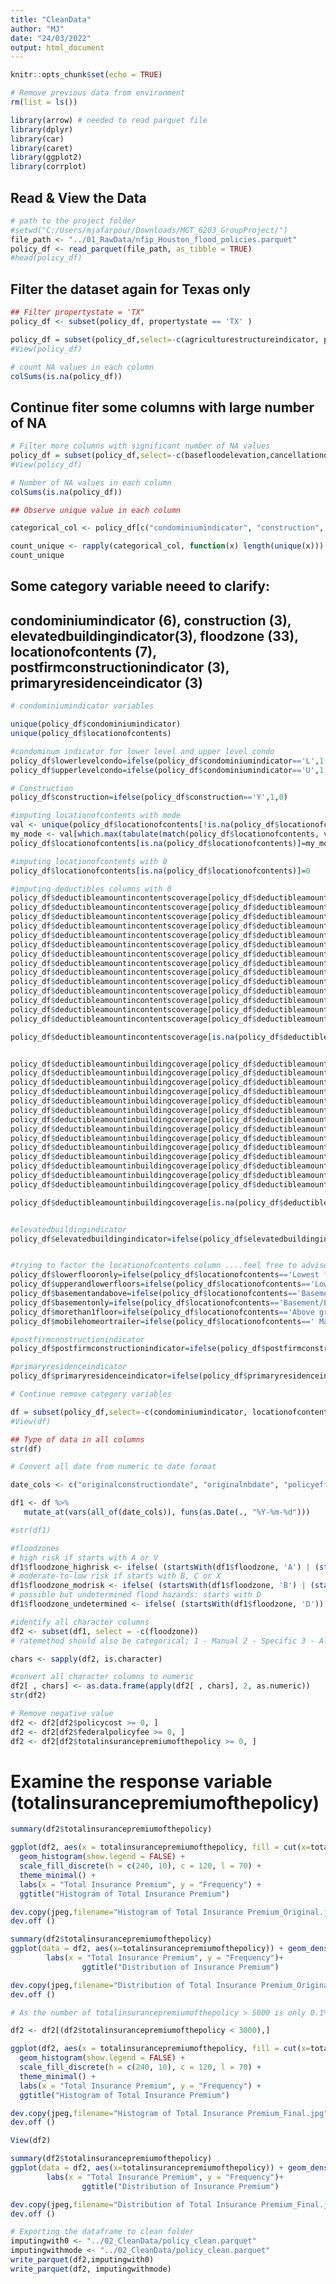 ```yaml
---
title: "CleanData"
author: "MJ"
date: "24/03/2022"
output: html_document
---
```


```r
knitr::opts_chunk$set(echo = TRUE)
```

```r
# Remove previous data from environment
rm(list = ls())
```

```r
library(arrow) # needed to read parquet file
library(dplyr)
library(car)
library(caret)
library(ggplot2)
library(corrplot)
```

## Read & View the Data
```r
# path to the project folder
#setwd("C:/Users/mjafarpour/Downloads/MGT_6203_GroupProject/")
file_path <- "../01_RawData/nfip_Houston_flood_policies.parquet"
policy_df <- read_parquet(file_path, as_tibble = TRUE)
#head(policy_df)
```

## Filter the dataset again for Texas only 
```r
## Filter propertystate = 'TX"
policy_df <- subset(policy_df, propertystate == 'TX' )
```


```r
policy_df = subset(policy_df,select=-c(agriculturestructureindicator, propertystate, reportedcity, houseofworshipindicator,nonprofitindicator,regularemergencyprogramindicator,smallbusinessindicatorbuilding,hfiaasurcharge))
#View(policy_df)
```

```r
# count NA values in each column
colSums(is.na(policy_df))
```

## Continue fiter some columns with large number of NA

```r
# Filter more columns with significant number of NA values
policy_df = subset(policy_df,select=-c(basefloodelevation,cancellationdateoffloodpolicy, countycode, elevationcertificateindicator, lowestadjacentgrade, lowestfloorelevation, obstructiontype))                          
#View(policy_df)
```

```r
# Number of NA values in each column
colSums(is.na(policy_df))
```
```r
## Observe unique value in each column

categorical_col <- policy_df[c("condominiumindicator", "construction", "elevatedbuildingindicator", "floodzone", "locationofcontents", "postfirmconstructionindicator", "primaryresidenceindicator")]

count_unique <- rapply(categorical_col, function(x) length(unique(x)))
count_unique
```
## Some category variable neeed to clarify:
## condominiumindicator (6), construction (3), elevatedbuildingindicator(3), floodzone (33), locationofcontents (7), postfirmconstructionindicator (3), primaryresidenceindicator (3)
```r
# condominiumindicator variables

unique(policy_df$condominiumindicator)
unique(policy_df$locationofcontents)

```
```r
#condominum indicator for lower level and upper level condo
policy_df$lowerlevelcondo=ifelse(policy_df$condominiumindicator=='L',1,0)
policy_df$upperlevelcondo=ifelse(policy_df$condominiumindicator=='U',1,0)

# Construction
policy_df$construction=ifelse(policy_df$construction=='Y',1,0)

#imputing locationofcontents with mode
val <- unique(policy_df$locationofcontents[!is.na(policy_df$locationofcontents)])                   
my_mode <- val[which.max(tabulate(match(policy_df$locationofcontents, val)))]
policy_df$locationofcontents[is.na(policy_df$locationofcontents)]=my_mode

#imputing locationofcontents with 0
policy_df$locationofcontents[is.na(policy_df$locationofcontents)]=0

#imputing deductibles columns with 0
policy_df$deductibleamountincontentscoverage[policy_df$deductibleamountincontentscoverage=='0']=500
policy_df$deductibleamountincontentscoverage[policy_df$deductibleamountincontentscoverage=='1']=1000
policy_df$deductibleamountincontentscoverage[policy_df$deductibleamountincontentscoverage=='2']=2000
policy_df$deductibleamountincontentscoverage[policy_df$deductibleamountincontentscoverage=='3']=3000
policy_df$deductibleamountincontentscoverage[policy_df$deductibleamountincontentscoverage=='4']=4000
policy_df$deductibleamountincontentscoverage[policy_df$deductibleamountincontentscoverage=='5']=5000
policy_df$deductibleamountincontentscoverage[policy_df$deductibleamountincontentscoverage=='9']=750
policy_df$deductibleamountincontentscoverage[policy_df$deductibleamountincontentscoverage=='A']=10000
policy_df$deductibleamountincontentscoverage[policy_df$deductibleamountincontentscoverage=='B']=15000
policy_df$deductibleamountincontentscoverage[policy_df$deductibleamountincontentscoverage=='C']=20000
policy_df$deductibleamountincontentscoverage[policy_df$deductibleamountincontentscoverage=='D']=25000
policy_df$deductibleamountincontentscoverage[policy_df$deductibleamountincontentscoverage=='E']=50000
policy_df$deductibleamountincontentscoverage[policy_df$deductibleamountincontentscoverage=='F']=1250
policy_df$deductibleamountincontentscoverage[policy_df$deductibleamountincontentscoverage=='G']=1500

policy_df$deductibleamountincontentscoverage[is.na(policy_df$deductibleamountincontentscoverage)]=0


policy_df$deductibleamountinbuildingcoverage[policy_df$deductibleamountinbuildingcoverage=='0']=500
policy_df$deductibleamountinbuildingcoverage[policy_df$deductibleamountinbuildingcoverage=='1']=1000
policy_df$deductibleamountinbuildingcoverage[policy_df$deductibleamountinbuildingcoverage=='2']=2000
policy_df$deductibleamountinbuildingcoverage[policy_df$deductibleamountinbuildingcoverage=='3']=3000
policy_df$deductibleamountinbuildingcoverage[policy_df$deductibleamountinbuildingcoverage=='4']=4000
policy_df$deductibleamountinbuildingcoverage[policy_df$deductibleamountinbuildingcoverage=='5']=5000
policy_df$deductibleamountinbuildingcoverage[policy_df$deductibleamountinbuildingcoverage=='9']=750
policy_df$deductibleamountinbuildingcoverage[policy_df$deductibleamountinbuildingcoverage=='A']=10000
policy_df$deductibleamountinbuildingcoverage[policy_df$deductibleamountinbuildingcoverage=='B']=15000
policy_df$deductibleamountinbuildingcoverage[policy_df$deductibleamountinbuildingcoverage=='C']=20000
policy_df$deductibleamountinbuildingcoverage[policy_df$deductibleamountinbuildingcoverage=='D']=25000
policy_df$deductibleamountinbuildingcoverage[policy_df$deductibleamountinbuildingcoverage=='E']=50000
policy_df$deductibleamountinbuildingcoverage[policy_df$deductibleamountinbuildingcoverage=='F']=1250
policy_df$deductibleamountinbuildingcoverage[policy_df$deductibleamountinbuildingcoverage=='G']=1500

policy_df$deductibleamountinbuildingcoverage[is.na(policy_df$deductibleamountinbuildingcoverage)]=0


#elevatedbuildingindicator
policy_df$elevatedbuildingindicator=ifelse(policy_df$elevatedbuildingindicator=='Y',1,0)


#trying to factor the locationofcontents column ....feel free to advise anyother column names. 
policy_df$lowerflooronly=ifelse(policy_df$locationofcontents=='Lowest floor only above ground level (No basement/enclosure/crawlspace/subgrade crawlspace)',1,0)
policy_df$upperandlowerfloors=ifelse(policy_df$locationofcontents=='Lowest floor above ground level and higher floors (No basement/enclosure/crawlspace/subgrade crawlspace)',1,0)
policy_df$basementandabove=ifelse(policy_df$locationofcontents=='Basement/Enclosure/Crawlspace/Subgrade Crawlspace and above',1,0)
policy_df$basementonly=ifelse(policy_df$locationofcontents=='Basement/Enclosure/Crawlspace/Subgrade Crawlspace only',1,0)
policy_df$morethan1floor=ifelse(policy_df$locationofcontents=='Above ground level more than one full floor',1,0)
policy_df$mobilehomeortrailer=ifelse(policy_df$locationofcontents==' Manufactured (mobile) home or travel trailer on foundation',1,0)

#postfirmconstructionindicator
policy_df$postfirmconstructionindicator=ifelse(policy_df$postfirmconstructionindicator=='Y',1,0)

#primaryresidenceindicator
policy_df$primaryresidenceindicator=ifelse(policy_df$primaryresidenceindicator=='Y',1,0)
```


```r
# Continue remove category variables

df = subset(policy_df,select=-c(condominiumindicator, locationofcontents))
#View(df)
```


```r
## Type of data in all columns
str(df)
```
```r
# Convert all date from numeric to date format

date_cols <- c("originalconstructiondate", "originalnbdate", "policyeffectivedate", "policyterminationdate")

df1 <- df %>%
   mutate_at(vars(all_of(date_cols)), funs(as.Date(., "%Y-%m-%d")))

#str(df1)
```

```r
#floodzones
# high risk if starts with A or V
df1$floodzone_highrisk <- ifelse( (startsWith(df1$floodzone, 'A') | (startsWith(df1$floodzone, 'V'))),1,0)
# moderate-to-low risk if starts with B, C or X
df1$floodzone_modrisk <- ifelse( (startsWith(df1$floodzone, 'B') | (startsWith(df1$floodzone, 'C')) | (startsWith(df1$floodzone, 'X'))),1,0)
# possible but undetermined flood hazards: starts with D
df1$floodzone_undetermined <- ifelse( (startsWith(df1$floodzone, 'D')) ,1,0)
```


```r
#identify all character columns
df2 <- subset(df1, select = -c(floodzone))
# ratemethod should also be categorical; 1 - Manual 2 - Specific 3 - Alternative 4 - V-Zone Risk Factor Rating Form 5 - Underinsured Condominium Master Policy 6 - Provisional 7 - Preferred Risk Policy (PRPs issued for eligible properties located within a non-Special Flood Hazard Area [non-SFHA]) 8 - Tentative 9 - MPPP Policy 

chars <- sapply(df2, is.character)

#convert all character columns to numeric
df2[ , chars] <- as.data.frame(apply(df2[ , chars], 2, as.numeric))
str(df2)
```

```r
# Remove negative value
df2 <- df2[df2$policycost >= 0, ]
df2 <- df2[df2$federalpolicyfee >= 0, ]
df2 <- df2[df2$totalinsurancepremiumofthepolicy >= 0, ]
```

# Examine the response variable (totalinsurancepremiumofthepolicy)

```r
summary(df2$totalinsurancepremiumofthepolicy)
```

```r
ggplot(df2, aes(x = totalinsurancepremiumofthepolicy, fill = cut(x=totalinsurancepremiumofthepolicy, 100))) +
  geom_histogram(show.legend = FALSE) +
  scale_fill_discrete(h = c(240, 10), c = 120, l = 70) +
  theme_minimal() +
  labs(x = "Total Insurance Premium", y = "Frequency") +
  ggtitle("Histogram of Total Insurance Premium")

dev.copy(jpeg,filename="Histogram of Total Insurance Premium_Original.jpg");
dev.off ()

```

```r
summary(df2$totalinsurancepremiumofthepolicy)
ggplot(data = df2, aes(x=totalinsurancepremiumofthepolicy)) + geom_density(alpha = 0.5)+
        labs(x = "Total Insurance Premium", y = "Frequency")+
                ggtitle("Distribution of Insurance Premium")

dev.copy(jpeg,filename="Distribution of Total Insurance Premium_Original.jpg");
dev.off ()
```



```r
# As the number of totalinsurancepremiumofthepolicy > 5000 is only 0.1% then we remove all rows with the value higher than 5000 to eleminate error

df2 <- df2[(df2$totalinsurancepremiumofthepolicy < 3000),]

```
```r
ggplot(df2, aes(x = totalinsurancepremiumofthepolicy, fill = cut(x=totalinsurancepremiumofthepolicy, 100))) +
  geom_histogram(show.legend = FALSE) +
  scale_fill_discrete(h = c(240, 10), c = 120, l = 70) +
  theme_minimal() +
  labs(x = "Total Insurance Premium", y = "Frequency") +
  ggtitle("Histogram of Total Insurance Premium")

dev.copy(jpeg,filename="Histogram of Total Insurance Premium_Final.jpg");
dev.off ()
```


```r
View(df2)
```



```r
summary(df2$totalinsurancepremiumofthepolicy)
ggplot(data = df2, aes(x=totalinsurancepremiumofthepolicy)) + geom_density(alpha = 0.5)+
        labs(x = "Total Insurance Premium", y = "Frequency")+
                ggtitle("Distribution of Insurance Premium")

dev.copy(jpeg,filename="Distribution of Total Insurance Premium_Final.jpg");
dev.off ()
```


```r
# Exporting the dataframe to clean folder
imputingwith0 <- "../02_CleanData/policy_clean.parquet"
imputingwithmode <- "../02_CleanData/policy_clean.parquet"
write_parquet(df2,imputingwith0)
write_parquet(df2, imputingwithmode)


```

